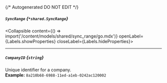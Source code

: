{/* Autogenerated DO NOT EDIT  */}

##### `SyncRange` *{`*shared.SyncRange`}*
<Collapsible content={() => import('/content/models/shared/sync_range/go.mdx')} openLabel={Labels.showProperties} closeLabel={Labels.hideProperties}>
</Collapsible>

---
##### `CompanyID` *{`string`}*
Unique identifier for a company.
<br/>
**Example:** `8a210b68-6988-11ed-a1eb-0242ac120002`


